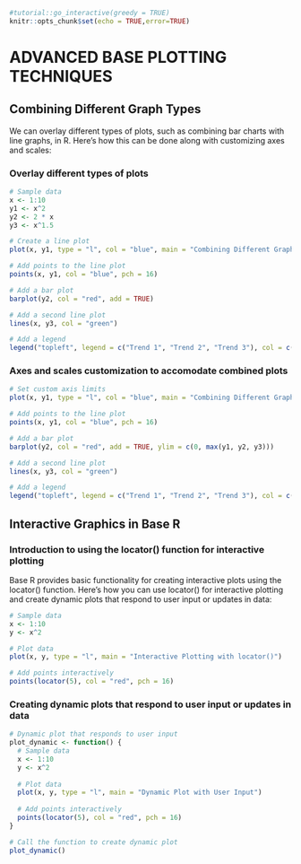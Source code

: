 
```r
#tutorial::go_interactive(greedy = TRUE)
knitr::opts_chunk$set(echo = TRUE,error=TRUE)
```

# ADVANCED BASE PLOTTING TECHNIQUES

## Combining Different Graph Types
We can overlay different types of plots, such as combining bar charts with line graphs, in R. Here's how this can be done  along with customizing axes and scales:

### Overlay different types of plots

```r
# Sample data
x <- 1:10
y1 <- x^2
y2 <- 2 * x
y3 <- x^1.5

# Create a line plot
plot(x, y1, type = "l", col = "blue", main = "Combining Different Graph Types", xlab = "X", ylab = "Y")

# Add points to the line plot
points(x, y1, col = "blue", pch = 16)

# Add a bar plot
barplot(y2, col = "red", add = TRUE)

# Add a second line plot
lines(x, y3, col = "green")

# Add a legend
legend("topleft", legend = c("Trend 1", "Trend 2", "Trend 3"), col = c("blue", "red", "green"), lty = c(1, NA, 1), pch = c(16, NA, NA))

```


### Axes and scales customization to accomodate combined plots

```r
# Set custom axis limits
plot(x, y1, type = "l", col = "blue", main = "Combining Different Graph Types", xlab = "X", ylab = "Y", ylim = c(0, max(y1, y2, y3)))

# Add points to the line plot
points(x, y1, col = "blue", pch = 16)

# Add a bar plot
barplot(y2, col = "red", add = TRUE, ylim = c(0, max(y1, y2, y3)))

# Add a second line plot
lines(x, y3, col = "green")

# Add a legend
legend("topleft", legend = c("Trend 1", "Trend 2", "Trend 3"), col = c("blue", "red", "green"), lty = c(1, NA, 1), pch = c(16, NA, NA))

```



## Interactive Graphics in Base R

### Introduction to using the locator() function for interactive plotting

Base R provides basic functionality for creating interactive plots using the locator() function. Here's how you can use locator() for interactive plotting and create dynamic plots that respond to user input or updates in data:


```r
# Sample data
x <- 1:10
y <- x^2

# Plot data
plot(x, y, type = "l", main = "Interactive Plotting with locator()")

# Add points interactively
points(locator(5), col = "red", pch = 16)

```


### Creating dynamic plots that respond to user input or updates in data

```r
# Dynamic plot that responds to user input
plot_dynamic <- function() {
  # Sample data
  x <- 1:10
  y <- x^2
  
  # Plot data
  plot(x, y, type = "l", main = "Dynamic Plot with User Input")
  
  # Add points interactively
  points(locator(5), col = "red", pch = 16)
}

# Call the function to create dynamic plot
plot_dynamic()

```


